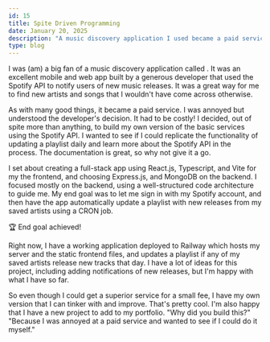 ```yaml
---
id: 15
title: Spite Driven Programming
date: January 20, 2025
description: "A music discovery application I used became a paid service. I was annoyed but understood the developer's decision. I decided, out of spite more than anything, to build my own version of the using the Spotify API."
type: blog
---
```


<Group>
<Anchor link="https://new-music-releases.onrender.com/" text="New Music Releases" variant="button" />
<Anchor text="Project write-up" link="/projects/new-music-releases" variant="button" /> 
</Group>

<Picture src="/blog/angry-programmer.jpg" alt="angry programmer" />

I was (am) a big fan of a music discovery application called <Anchor link="https://www.crabhands.com" text="crabhands" variant="link" isExternal />. It was an excellent mobile and web app built by a generous developer that used the Spotify API to notify users of new music releases. It was a great way for me to find new artists and songs that I wouldn't have come across otherwise.

As with many good things, it became a paid service. I was annoyed but understood the developer's decision. It had to be costly! I decided, out of spite more than anything, to build my own version of the basic services using the Spotify API. I wanted to see if I could replicate the functionality of updating a playlist daily and learn more about the Spotify API in the process. The documentation is great, so why not give it a go.

I set about creating a full-stack app using React.js, Typescript, and Vite for my the frontend, and choosing Express.js, and MongoDB on the backend. I focused mostly on the backend, using a well-structured code architecture to guide me. My end goal was to let me sign in with my Spotify account, and then have the app automatically update a playlist with new releases from my saved artists using a CRON job.

<p className="callout">
🏆 End goal achieved!
</p>

Right now, I have a working application deployed to Railway which hosts my server and the static frontend files, and updates a playlist if any of my saved artists release new tracks that day. I have a lot of ideas for this project, including adding notifications of new releases, but I'm happy with what I have so far.

So even though I could get a superior service for a small fee, I have my own version that I can tinker with and improve. That's pretty cool. I'm also happy that I have a new project to add to my portfolio. "Why did you build this?" "Because I was annoyed at a paid service and wanted to see if I could do it myself."

<Anchor text="Github Link" link="https://github.com/michaelssavage/new-music-releases" variant="button" isExternal /> 
